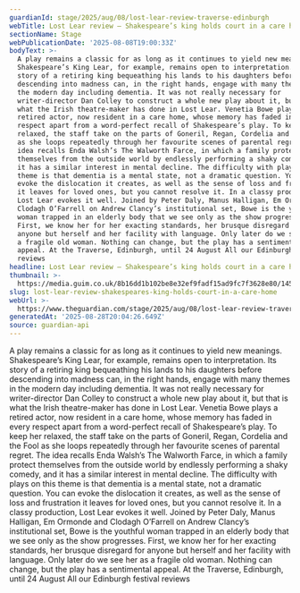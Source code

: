 ```yaml
---
guardianId: stage/2025/aug/08/lost-lear-review-traverse-edinburgh
webTitle: Lost Lear review – Shakespeare’s king holds court in a care home
sectionName: Stage
webPublicationDate: '2025-08-08T19:00:33Z'
bodyText: >-
  A play remains a classic for as long as it continues to yield new meanings.
  Shakespeare’s King Lear, for example, remains open to interpretation. Its
  story of a retiring king bequeathing his lands to his daughters before
  descending into madness can, in the right hands, engage with many themes in
  the modern day including dementia. It was not really necessary for
  writer-director Dan Colley to construct a whole new play about it, but that is
  what the Irish theatre-maker has done in Lost Lear. Venetia Bowe plays a
  retired actor, now resident in a care home, whose memory has faded in every
  respect apart from a word-perfect recall of Shakespeare’s play. To keep her
  relaxed, the staff take on the parts of Goneril, Regan, Cordelia and the Fool
  as she loops repeatedly through her favourite scenes of parental regret. The
  idea recalls Enda Walsh’s The Walworth Farce, in which a family protect
  themselves from the outside world by endlessly performing a shaky comedy, and
  it has a similar interest in mental decline. The difficulty with plays on this
  theme is that dementia is a mental state, not a dramatic question. You can
  evoke the dislocation it creates, as well as the sense of loss and frustration
  it leaves for loved ones, but you cannot resolve it. In a classy production,
  Lost Lear evokes it well. Joined by Peter Daly, Manus Halligan, Em Ormonde and
  Clodagh O’Farrell on Andrew Clancy’s institutional set, Bowe is the youthful
  woman trapped in an elderly body that we see only as the show progresses.
  First, we know her for her exacting standards, her brusque disregard for
  anyone but herself and her facility with language. Only later do we see her as
  a fragile old woman. Nothing can change, but the play has a sentimental
  appeal. At the Traverse, Edinburgh, until 24 August All our Edinburgh festival
  reviews
headline: Lost Lear review – Shakespeare’s king holds court in a care home
thumbnail: >-
  https://media.guim.co.uk/8b16dd1b102be8e32ef9fadf15ad9fc7f3628e80/1455_831_5514_4414/500.jpg
slug: lost-lear-review-shakespeares-king-holds-court-in-a-care-home
webUrl: >-
  https://www.theguardian.com/stage/2025/aug/08/lost-lear-review-traverse-edinburgh
generatedAt: '2025-08-28T20:04:26.649Z'
source: guardian-api
---
```

A play remains a classic for as long as it continues to yield new meanings. Shakespeare’s King Lear, for example, remains open to interpretation. Its story of a retiring king bequeathing his lands to his daughters before descending into madness can, in the right hands, engage with many themes in the modern day including dementia. It was not really necessary for writer-director Dan Colley to construct a whole new play about it, but that is what the Irish theatre-maker has done in Lost Lear. Venetia Bowe plays a retired actor, now resident in a care home, whose memory has faded in every respect apart from a word-perfect recall of Shakespeare’s play. To keep her relaxed, the staff take on the parts of Goneril, Regan, Cordelia and the Fool as she loops repeatedly through her favourite scenes of parental regret. The idea recalls Enda Walsh’s The Walworth Farce, in which a family protect themselves from the outside world by endlessly performing a shaky comedy, and it has a similar interest in mental decline. The difficulty with plays on this theme is that dementia is a mental state, not a dramatic question. You can evoke the dislocation it creates, as well as the sense of loss and frustration it leaves for loved ones, but you cannot resolve it. In a classy production, Lost Lear evokes it well. Joined by Peter Daly, Manus Halligan, Em Ormonde and Clodagh O’Farrell on Andrew Clancy’s institutional set, Bowe is the youthful woman trapped in an elderly body that we see only as the show progresses. First, we know her for her exacting standards, her brusque disregard for anyone but herself and her facility with language. Only later do we see her as a fragile old woman. Nothing can change, but the play has a sentimental appeal. At the Traverse, Edinburgh, until 24 August All our Edinburgh festival reviews

